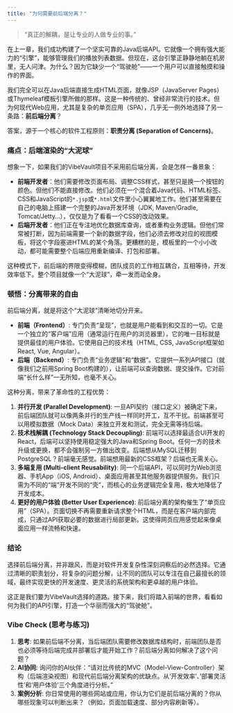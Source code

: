 ```yaml
---
title: "为何需要前后端分离？"
---
```


> "真正的解耦，是让专业的人做专业的事。"

在上一章，我们成功构建了一个坚实可靠的Java后端API。它就像一个拥有强大能力的“引擎”，能够管理我们的播放列表数据。但现在，这台引擎正静静地躺在机房里，无人问津。为什么？因为它缺少一个“驾驶舱”——一个用户可以直接触摸和操作的界面。

我们完全可以在Java后端直接生成HTML页面，就像JSP（JavaServer Pages）或Thymeleaf模板引擎所做的那样。这是一种传统的、曾经非常流行的技术。但为何现代Web应用，尤其是复杂的单页应用（SPA），几乎无一例外地选择了另一条路：**前后端分离**？

答案，源于一个核心的软件工程原则：**职责分离 (Separation of Concerns)**。

### 痛点：后端渲染的“大泥球”

想象一下，如果我们的VibeVault项目不采用前后端分离，会是怎样一番景象：

*   **前端开发者**：他们需要修改页面布局、调整CSS样式，甚至只是换一个按钮的颜色。但他们不能直接修改。他们必须在一个混合着Java代码、HTML标签、CSS和JavaScript的`*.jsp`或`*.html`文件里小心翼翼地工作。他们甚至需要在自己的电脑上搭建一个完整的Java开发环境（JDK, Maven/Gradle, Tomcat/Jetty...），仅仅是为了看看一个CSS的改动效果。
*   **后端开发者**：他们正在专注地优化数据库查询，或者重构业务逻辑。但他们常常被打断，因为前端需要一个新的数据字段，他们必须去修改对应的视图模板，将这个字段塞进HTML的某个角落。更糟糕的是，模板里的一个小小改动，都可能需要整个后端应用重新编译、打包和部署。

这种模式下，前后端的界限变得模糊，团队成员的工作相互耦合，互相等待，开发效率低下。整个项目就像一个“大泥球”，牵一发而动全身。

### 顿悟：分离带来的自由

前后端分离，就是将这个“大泥球”清晰地切分开来。

*   **前端（Frontend）**: 专门负责“呈现”，也就是用户能看到和交互的一切。它是一个独立的“客户端”应用（通常运行在用户的浏览器里），它的唯一目标就是提供最佳的用户体验。它使用自己的技术栈（HTML, CSS, JavaScript框架如React, Vue, Angular）。
*   **后端（Backend）**: 专门负责“业务逻辑”和“数据”。它提供一系列API接口（就像我们之前用Spring Boot构建的），让前端可以查询数据、提交操作。它对前端“长什么样”一无所知，也毫不关心。

这种分离，带来了革命性的工程优势：

1.  **并行开发 (Parallel Development)**: 一旦API契约（接口定义）被确定下来，前后端团队就可以像两条并行的生产线一样同时开工，互不干扰。前端甚至可以用模拟数据（Mock Data）来独立开发和测试，完全无需等待后端。
2.  **技术栈解耦 (Technology Stack Decoupling)**: 前端可以选择最适合UI开发的React，后端可以坚持使用稳定强大的Java和Spring Boot。任何一方的技术升级或更换，都不会强制另一方做出改变。后端想从MySQL迁移到PostgreSQL？前端毫无感觉。前端想用最新的CSS框架？后端也无需关心。
3.  **多端复用 (Multi-client Reusability)**: 同一个后端API，可以同时为Web浏览器、手机App（iOS, Android）、桌面应用甚至其他服务器提供服务。我们只需为不同的“端”开发不同的“壳”，而核心的业务逻辑完全复用，极大地降低了开发成本。
4.  **更好的用户体验 (Better User Experience)**: 前后端分离的架构催生了“单页应用”（SPA）。页面切换不再需要重新请求整个HTML，而是在客户端内部完成，只通过API获取必要的数据进行局部更新。这使得网页应用感觉起来像桌面应用一样流畅和快速。

### 结论

选择前后端分离，并非跟风，而是对软件开发复杂性深刻洞察后的必然选择。它通过清晰的职责划分，将复杂的问题分解，让不同的团队可以专注在自己最擅长的领域，最终实现更快的开发速度、更灵活的系统架构和更卓越的用户体验。

这正是我们要为VibeVault选择的道路。接下来，我们将踏入前端的世界，看看如何为我们的API引擎，打造一个华丽而强大的“驾驶舱”。



### Vibe Check (思考与练习)

1.  **思考**: 如果前后端不分离，当后端团队需要修改数据库结构时，前端团队是否也必须等待后端完成并部署后才能开始工作？前后端分离如何解决了这个问题？
2.  **AI协同**: 询问你的AI伙伴：“请对比传统的MVC（Model-View-Controller）架构（后端渲染视图）和现代前后端分离架构的优缺点。从‘开发效率’、‘部署灵活性’和‘用户体验’三个角度进行分析。”
3.  **案例分析**: 你日常使用的哪些网站或应用，你认为它们是前后端分离的？你从哪些现象可以判断出来？（例如，页面加载速度、部分内容刷新等）。 